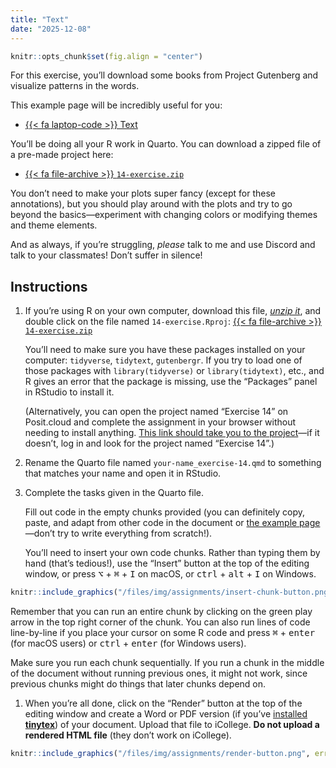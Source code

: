 ```yaml
---
title: "Text"
date: "2025-12-08"
---
```


```r
knitr::opts_chunk$set(fig.align = "center")
```

For this exercise, you'll download some books from Project Gutenberg and visualize patterns in the words.

This example page will be incredibly useful for you:

- [{{< fa laptop-code >}} Text](/example/14-example.qmd)

You'll be doing all your R work in Quarto. You can download a zipped file of a pre-made project here:

- [{{< fa file-archive >}} `14-exercise.zip`](/projects/14-exercise.zip)

You don't need to make your plots super fancy (except for these annotations), but you should play around with the plots and try to go beyond the basics—experiment with changing colors or modifying themes and theme elements.

And as always, if you're struggling, *please* talk to me and use Discord and talk to your classmates! Don't suffer in silence!


## Instructions

1. If you're using R on your own computer, download this file, [*unzip it*](/resource/unzipping.qmd), and double click on the file named `14-exercise.Rproj`: [{{< fa file-archive >}} `14-exercise.zip`](/projects/14-exercise.zip)

   You'll need to make sure you have these packages installed on your computer: `tidyverse`, `tidytext`, `gutenbergr`. If you try to load one of those packages with `library(tidyverse)` or `library(tidytext)`, etc., and R gives an error that the package is missing, use the "Packages" panel in RStudio to install it.

   (Alternatively, you can open the project named "Exercise 14" on Posit.cloud and complete the assignment in your browser without needing to install anything. [This link should take you to the project](https://posit.cloud/spaces/660084/content/10555606)—if it doesn't, log in and look for the project named "Exercise 14".)

2. Rename the Quarto file named `your-name_exercise-14.qmd` to something that matches your name and open it in RStudio.

3. Complete the tasks given in the Quarto file. 

   Fill out code in the empty chunks provided (you can definitely copy, paste, and adapt from other code in the document or [the example page](/example/14-example.qmd)—don't try to write everything from scratch!).

   You'll need to insert your own code chunks. Rather than typing them by hand (that's tedious!), use the "Insert" button at the top of the editing window, or press  <kbd>⌥</kbd> + <kbd>⌘</kbd> + <kbd>I</kbd> on macOS, or <kbd>ctrl</kbd> + <kbd>alt</kbd> + <kbd>I</kbd> on Windows.

```r
knitr::include_graphics("/files/img/assignments/insert-chunk-button.png", error = FALSE)
```

   Remember that you can run an entire chunk by clicking on the green play arrow in the top right corner of the chunk. You can also run lines of code line-by-line if you place your cursor on some R code and press <kbd>⌘</kbd> + <kbd>enter</kbd> (for macOS users) or <kbd>ctrl</kbd> + <kbd>enter</kbd> (for Windows users).

   Make sure you run each chunk sequentially. If you run a chunk in the middle of the document without running previous ones, it might not work, since previous chunks might do things that later chunks depend on.

1. When you're all done, click on the "Render" button at the top of the editing window and create a Word or PDF version (if you've [installed **tinytex**](/resource/install.qmd#install-tinytex)) of your document. Upload that file to iCollege. **Do not upload a rendered HTML file** (they don't work on iCollege).

```r
knitr::include_graphics("/files/img/assignments/render-button.png", error = FALSE)
```
